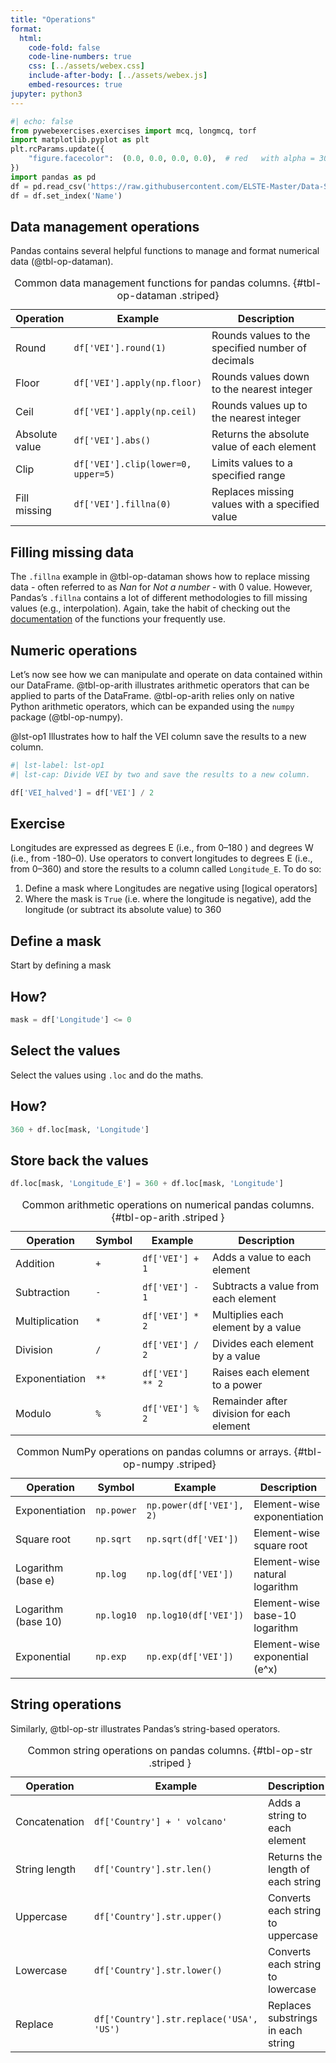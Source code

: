 ```yaml
---
title: "Operations"
format:
  html:
    code-fold: false
    code-line-numbers: true
    css: [../assets/webex.css]
    include-after-body: [../assets/webex.js]
    embed-resources: true 
jupyter: python3
---
```


```python
#| echo: false
from pywebexercises.exercises import mcq, longmcq, torf
import matplotlib.pyplot as plt
plt.rcParams.update({
    "figure.facecolor":  (0.0, 0.0, 0.0, 0.0),  # red   with alpha = 30%
})
import pandas as pd
df = pd.read_csv('https://raw.githubusercontent.com/ELSTE-Master/Data-Science/main/Data/dummy_volcanoes.csv', parse_dates=['Date']) # Load data
df = df.set_index('Name')
```



## Data management operations  {.unnumbered}

Pandas contains several helpful functions to manage and format numerical data (@tbl-op-dataman).

| Operation         | Example                                 | Description                                         |
|-------------------|-----------------------------------------|-----------------------------------------------------|
| Round             | `df['VEI'].round(1)`                    | Rounds values to the specified number of decimals   |
| Floor             | `df['VEI'].apply(np.floor)`             | Rounds values down to the nearest integer           |
| Ceil              | `df['VEI'].apply(np.ceil)`              | Rounds values up to the nearest integer             |
| Absolute value    | `df['VEI'].abs()`                       | Returns the absolute value of each element          |
| Clip              | `df['VEI'].clip(lower=0, upper=5)`      | Limits values to a specified range                  |
| Fill missing      | `df['VEI'].fillna(0)`                   | Replaces missing values with a specified value      |

: Common data management functions for pandas columns. {#tbl-op-dataman .striped}

::: {.callout-tip}
## Filling missing data
The `.fillna` example in @tbl-op-dataman shows how to replace [missing data]{.bg} - often referred to as *Nan* for *Not a number* - with 0 value. However, Pandas's `.fillna` contains a lot of different methodologies to fill missing values (e.g., interpolation). Again, take the habit of checking out the [documentation](https://pandas.pydata.org/docs/reference/api/pandas.DataFrame.fillna.html) of the functions your frequently use.
:::

## Numeric operations {.unnumbered}

Let's now see how we can manipulate and operate on data contained within our DataFrame. @tbl-op-arith illustrates [arithmetic]{.bg} operators that can be applied to parts of the DataFrame. @tbl-op-arith relies only on native Python arithmetic operators, which can be expanded using the `numpy` package (@tbl-op-numpy).

@lst-op1 Illustrates how to half the VEI column save the results to a new column.

```python
#| lst-label: lst-op1
#| lst-cap: Divide VEI by two and save the results to a new column.

df['VEI_halved'] = df['VEI'] / 2

```

::: {.callout-note}
## Exercise

Longitudes are expressed as degrees E (i.e., from 0–180 ) and degrees W (i.e., from -180–0). Use operators to convert longitudes to degrees E (i.e., from 0–360) and store the results to a column called `Longitude_E`. To do so:

1. Define a mask where Longitudes are negative using [logical operators]
2. Where the mask is `True` (i.e. where the longitude is negative), add the longitude (or subtract its absolute value) to 360


::: {.callout-tip collapse="true"}
## Define a mask
Start by defining a mask

::: {.callout-tip collapse="true"}
## How?

```python
mask = df['Longitude'] <= 0
```
:::

:::

::: {.callout-tip collapse="true"}
## Select the values
Select the values using `.loc` and do the maths.

::: {.callout-tip collapse="true"}
## How?

```python
360 + df.loc[mask, 'Longitude']
```
:::

:::

::: {.callout-tip collapse="true"}
## Store back the values

```python
df.loc[mask, 'Longitude_E'] = 360 + df.loc[mask, 'Longitude']
```
:::


:::

| Operation      | Symbol | Example                | Description                                 |
|----------------|--------|------------------------|---------------------------------------------|
| Addition       | `+`    | `df['VEI'] + 1`        | Adds a value to each element                |
| Subtraction    | `-`    | `df['VEI'] - 1`        | Subtracts a value from each element         |
| Multiplication | `*`    | `df['VEI'] * 2`        | Multiplies each element by a value          |
| Division       | `/`    | `df['VEI'] / 2`        | Divides each element by a value             |
| Exponentiation | `**`   | `df['VEI'] ** 2`       | Raises each element to a power              |
| Modulo         | `%`    | `df['VEI'] % 2`        | Remainder after division for each element   |

: Common arithmetic operations on numerical pandas columns. {#tbl-op-arith .striped   }


| Operation         | Symbol       | Example                        | Description                                      |
|-------------------|--------------------------|--------------------------------|--------------------------------------------------|
| Exponentiation    | `np.power`      | `np.power(df['VEI'], 2)`       | Element-wise exponentiation                      |
| Square root       | `np.sqrt`                | `np.sqrt(df['VEI'])`           | Element-wise square root                         |
| Logarithm (base e)| `np.log`                 | `np.log(df['VEI'])`            | Element-wise natural logarithm                   |
| Logarithm (base 10)| `np.log10`              | `np.log10(df['VEI'])`          | Element-wise base-10 logarithm                   |
| Exponential       | `np.exp`                 | `np.exp(df['VEI'])`            | Element-wise exponential (e^x)                   |

: Common NumPy operations on pandas columns or arrays. {#tbl-op-numpy .striped}



## String operations {.unnumbered}


Similarly, @tbl-op-str illustrates Pandas's [string-based]{.bg} operators.

| Operation         | Example                                 | Description                                         |
|-------------------|-----------------------------------------|-----------------------------------------------------|
| Concatenation     | `df['Country'] + ' volcano'`            | Adds a string to each element                       |
| String length     | `df['Country'].str.len()`                  | Returns the length of each string                   |
| Uppercase         | `df['Country'].str.upper()`             | Converts each string to uppercase                   |
| Lowercase         | `df['Country'].str.lower()`             | Converts each string to lowercase                   |
| Replace           | `df['Country'].str.replace('USA', 'US')`| Replaces substrings in each string                  |

: Common string operations on pandas columns. {#tbl-op-str .striped   }


